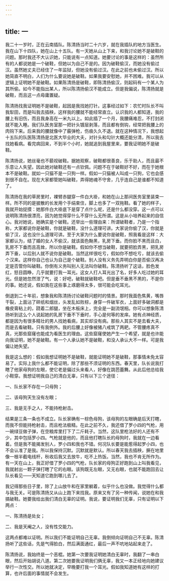 ```yaml
---
---
---
```

title: 一
---

我二十一岁时，正在云南插队。陈清扬当时二十六岁，就在我插队的地方当医生。我在山下十四队，她在山上十五队。有一天她从山上下来，和我讨论她不是破鞋的问题。那时我还不大认识她，只能说有一点知道。她要讨论的事是这样的：虽然所有的人都说她是一个破鞋，但她以为自己不是的。因为破鞋偷汉，而她没有偷过汉。虽然她丈夫已经住了一年监狱，但她没有偷过汉。在此之前也未偷过汉。所以她简直不明白，人们为什么要说她是破鞋。如果我要安慰她，并不困难。我可以从逻辑上证明她不是破鞋。如果陈清扬是破鞋，即陈清扬偷汉，则起码有一个某人为其所偷。如今不能指出某人，所以陈清扬偷汉不能成立。但是我偏说，陈清扬就是破鞋，而且这一点毋庸置疑。

陈清扬找我证明她不是破鞋，起因是我找她打针。这事经过如下：农忙时队长不叫我犁田，而是叫我去插秧，这样我的腰就不能经常直立。认识我的人都知道，我的腰上有旧伤，而且我身高在一米九以上。如此插了一个月，我腰痛难忍，不打封闭就不能入睡。我们队医务室那一把针头镀层剥落，而且都有倒钩，经常把我腰上的肉钩下来。后来我的腰就像中了霰弹枪，伤痕久久不退。就在这种情况下，我想起十五队的队医陈清扬是北医大毕业的大夫，对针头和勾针大概还能分清，所以我去找她看病。看完病回来，不到半个小时，她就追到我屋里来，要我证明她不是破鞋。

陈清扬说，她丝毫也不藐视破鞋。据她观察，破鞋都很善良，乐于助人，而且最不乐意让人失望。因此她对破鞋还有一点钦佩。问题不在于破鞋好不好，而在于她根本不是破鞋。就如一只猫不是一只狗一样。假如一只猫被人叫成一只狗，它也会感到很不自在。现在大家都管她叫破鞋，弄得她魂不守舍，几乎连自己是谁都不知道了。

陈清扬在我的草房里时，裸臂赤腿穿一件白大褂，和她在山上那间医务室里装束一样。所不同的是披散的长发用个手绢束住，脚上也多了一双拖鞋。看了她的样子，我就开始捉摸：她那件白大褂底下是穿了点什么呢，还是什么都没穿。这一点可以说明陈清扬很漂亮，因为她觉得穿什么不穿什么无所谓。这是从小培养起来的自信心。我对她说，她确实是个破鞋。还举出一些理由来：所谓破鞋者，乃是一个指称，大家都说你是破鞋，你就是破鞋，没什么道理可讲。大家说你偷了汉，你就是偷了汉，这也没什么道理可讲。至于大家为什么要说你是破鞋，照我看是这样：大家都认为，结了婚的女人不偷汉，就该面色黝黑，乳房下垂。而你脸不黑而且白，乳房不下垂而且高耸，所以你是破鞋。假如你不想当破鞋，就要把脸弄黑，把乳房弄下垂，以后别人就不说你是破鞋。当然这样很吃亏，假如你不想吃亏，就该去偷个汉来。这样你自己也认为自己是个破鞋。别人没有义务先弄明白你是否偷汉再决定是否管你叫破鞋。你倒有义务叫别人无法叫你破鞋。陈清扬听了这话，脸色发红，怒目圆睁，几乎就要打我一耳光。这女人打人耳光出了名，好多人吃过她的耳光。但是她忽然泄了气，说：好吧，破鞋就破鞋吧。但是垂不垂黑不黑的，不是你的事。她还说，假如我在这些事上琢磨得太多，很可能会吃耳光。

倒退到二十年前，想象我和陈清扬讨论破鞋问题时的情景。那时我面色焦黄，嘴唇干裂，上面沾了碎纸和烟丝，头发乱如败棕，身穿一件破军衣，上面好多破洞都是橡皮膏粘上的，跷着二郎腿，坐在木板床上，完全是一副流氓相。你可以想象陈清扬听到这么个人说起她的乳房下垂不下垂时，手心是何等的发痒。她有点神经质，都是因为有很多精壮的男人找她看病，其实却没有病。那些人其实不是去看大夫，而是去看破鞋。只有我例外。我的后腰上好像被猪八戒筑了两耙。不管腰疼真不真，光那些窟窿也能成为看医生的理由。这些窟窿使她产生一个希望，就是也许能向我证明，她不是破鞋。有一个人承认她不是破鞋，和没人承认大不一样。可是我偏让她失望。

我是这么想的：假如我想证明她不是破鞋，就能证明她不是破鞋，那事情未免太容易了。实际上我什么都不能证明，除了那些不须证明的东西。春天里，队长说我打瞎了他家母狗的左眼，使它老是偏过头来看人，好像在跳芭蕾舞。从此后他总给我小鞋穿。我想证明我自己的清白无辜，只有以下三个途径：

一、队长家不存在一只母狗；

二、该母狗天生没有左眼；

三、我是无手之人，不能持枪射击。

结果是三条一条也不成立。队长家确有一棕色母狗，该母狗的左眼确是后天打瞎，而我不但能持枪射击，而且枪法极精。在此之前不久，我还借了罗小四的气枪，用一碗绿豆做子弹，在空粮库里打下了二斤耗子。当然，这队里枪法好的人还有不少，其中包括罗小四。气枪就是他的，而且他打瞎队长的母狗时，我就在一边看着。但是我不能揭发别人，罗小四和我也不错。何况队长要是能惹得起罗小四，也不会认准了是我。所以我保持沉默。沉默就是默认。所以春天我去插秧，撅在地里像一根半截电线杆，秋收后我又去放牛，吃不上热饭。当然，我也不肯无所作为。有一天在山上，我正好借了罗小四的气枪，队长家的母狗正好跑到山上叫我看见，我就射出一颗子弹打瞎了它的右眼。该狗既无左眼，又无右眼，也就不能跑回去让队长看见——天知道它跑到哪儿去了。

我记得那些日子里，除了上山放牛和在家里躺着，似乎什么也没做。我觉得什么都与我无关。可是陈清扬又从山上跑下来找我。原来又有了另一种传闻，说她在和我搞破鞋。她要我给出我们清白无辜的证明。我说，要证明我们无辜，只有证明以下两点：

一、陈清扬是处女；

二、我是天阉之人，没有性交能力。

这两点都难以证明。所以我们不能证明自己无辜。我倒倾向证明自己不无辜。陈清扬听了这些话，先是气得脸白，然后满面通红，最后一声不吭地站起来走了。

陈清扬说，我始终是一个恶棍。她第一次要我证明她清白无辜时，我翻了一串白眼，然后开始胡说八道。第二次她要我证明我们俩无辜，我又一本正经地向她建议举行一次性交。所以她就决定，早晚要打我一个耳光。假如我知道她有这样的打算，也许后面的事情就不会发生。